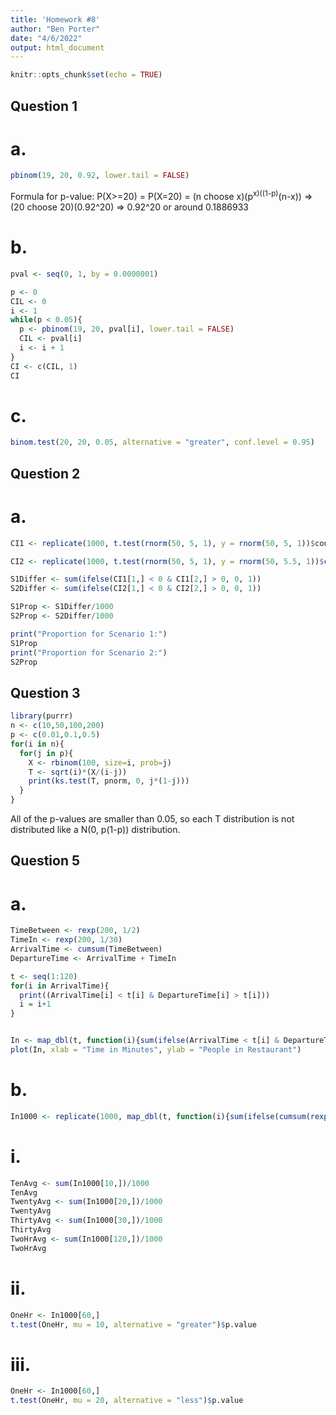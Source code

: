 ```yaml
---
title: 'Homework #8'
author: "Ben Porter"
date: "4/6/2022"
output: html_document
---
```


```r
knitr::opts_chunk$set(echo = TRUE)
```

## Question 1
# a.
```r
pbinom(19, 20, 0.92, lower.tail = FALSE)
```

Formula for p-value: 
P(X>=20) = P(X=20) = (n choose x)(p^x)((1-p)^(n-x))
=> (20 choose 20)(0.92^20)
=> 0.92^20 or around 0.1886933


# b.
```r
pval <- seq(0, 1, by = 0.0000001)

p <- 0
CIL <- 0
i <- 1
while(p < 0.05){
  p <- pbinom(19, 20, pval[i], lower.tail = FALSE)
  CIL <- pval[i]
  i <- i + 1
}
CI <- c(CIL, 1)
CI
```

# c.
```r
binom.test(20, 20, 0.05, alternative = "greater", conf.level = 0.95)
```

## Question 2
# a.
```r

CI1 <- replicate(1000, t.test(rnorm(50, 5, 1), y = rnorm(50, 5, 1))$conf.int)

CI2 <- replicate(1000, t.test(rnorm(50, 5, 1), y = rnorm(50, 5.5, 1))$conf.int)

S1Differ <- sum(ifelse(CI1[1,] < 0 & CI1[2,] > 0, 0, 1))
S2Differ <- sum(ifelse(CI2[1,] < 0 & CI2[2,] > 0, 0, 1))

S1Prop <- S1Differ/1000
S2Prop <- S2Differ/1000

print("Proportion for Scenario 1:")
S1Prop
print("Proportion for Scenario 2:")
S2Prop
```

## Question 3
```r
library(purrr)
n <- c(10,50,100,200)
p <- c(0.01,0.1,0.5)
for(i in n){
  for(j in p){
    X <- rbinom(100, size=i, prob=j)
    T <- sqrt(i)*(X/(i-j))
    print(ks.test(T, pnorm, 0, j*(1-j)))
  }
}
```

All of the p-values are smaller than 0.05, so each T distribution is not distributed like a N(0, p(1-p)) distribution.


## Question 5
# a.
```r
TimeBetween <- rexp(200, 1/2)
TimeIn <- rexp(200, 1/30)
ArrivalTime <- cumsum(TimeBetween)
DepartureTime <- ArrivalTime + TimeIn

t <- seq(1:120)
for(i in ArrivalTime){
  print((ArrivalTime[i] < t[i] & DepartureTime[i] > t[i]))
  i = i+1
}


In <- map_dbl(t, function(i){sum(ifelse(ArrivalTime < t[i] & DepartureTime > t[i],1, 0))})
plot(In, xlab = "Time in Minutes", ylab = "People in Restaurant")

```

# b.
```r
In1000 <- replicate(1000, map_dbl(t, function(i){sum(ifelse(cumsum(rexp(200, 1/2)) < t[i] & cumsum(rexp(200, 1/2)) + rexp(200, 1/30) > t[i],1, 0))}))
```

# i.
```r
TenAvg <- sum(In1000[10,])/1000
TenAvg
TwentyAvg <- sum(In1000[20,])/1000
TwentyAvg
ThirtyAvg <- sum(In1000[30,])/1000
ThirtyAvg
TwoHrAvg <- sum(In1000[120,])/1000
TwoHrAvg
```

# ii.
```r
OneHr <- In1000[60,]
t.test(OneHr, mu = 10, alternative = "greater")$p.value
```

# iii.
```r
OneHr <- In1000[60,]
t.test(OneHr, mu = 20, alternative = "less")$p.value
```


















